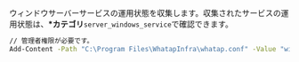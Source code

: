 ウィンドウサーバーサービスの運用状態を収集します。収集されたサービスの運用状態は、**\*カテゴリ**`server_windows_service`で確認できます。

```bash title='Windows Powershell'
// 管理者権限が必要です。
Add-Content -Path "C:\Program Files\WhatapInfra\whatap.conf" -Value "winservice.enabled=true"
```
